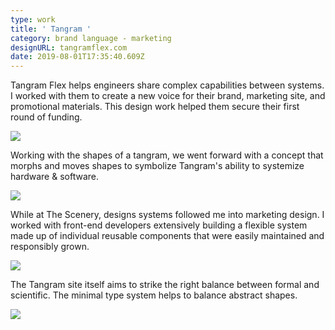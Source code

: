 ```yaml
---
type: work
title: ' Tangram '
category: brand language - marketing
designURL: tangramflex.com
date: 2019-08-01T17:35:40.609Z
---
```

Tangram Flex helps engineers share complex capabilities between systems. I worked with them to create a new voice for their brand, marketing site, and promotional materials. This design work helped them secure their first round of funding.

![](/assets/tangram-1.png)

Working with the shapes of a tangram, we went forward with a concept that morphs and moves shapes to symbolize Tangram's ability to systemize hardware & software.

![](/assets/tangram-system.png)

While at The Scenery, designs systems followed me into marketing design. I worked with front-end developers extensively building a flexible system made up of individual reusable components that were easily maintained and responsibly grown.

![](/assets/tangram-2.png)

The Tangram site itself aims to strike the right balance between formal and scientific. The minimal type system helps to balance abstract shapes.

![](/assets/tangram-3.png)

